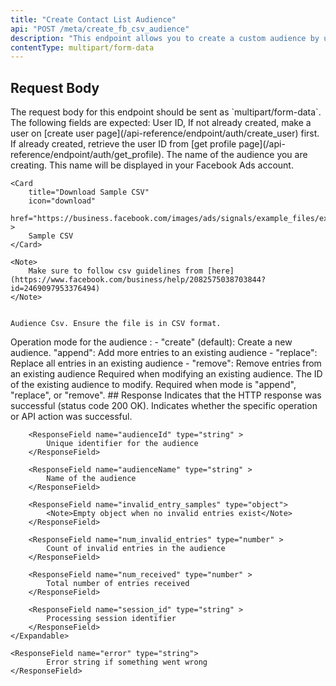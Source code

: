 ```yaml
---
title: "Create Contact List Audience"
api: "POST /meta/create_fb_csv_audience"
description: "This endpoint allows you to create a custom audience by uploading a CSV file containing user data (such as emails, phone numbers, or other identifiers). The uploaded data is processed and matched against platform records to build a targeted audience for advertising purposes."
contentType: multipart/form-data
---
```


## Request Body

<Note>
	The request body for this endpoint should be sent as `multipart/form-data`.
	The following fields are expected:
</Note>

<ParamField body="userId" type="string" required>
	User ID, If not already created, make a user on [create user
	page](/api-reference/endpoint/auth/create_user) first. If already created,
	retrieve the user ID from [get profile
	page](/api-reference/endpoint/auth/get_profile).
</ParamField>

<ParamField body="audienceName" type="string" required>
	The name of the audience you are creating. This name will be displayed in
	your Facebook Ads account.
</ParamField>
<ParamField body="csvFile" type="file" required>

    <Card
        title="Download Sample CSV"
        icon="download"
        href="https://business.facebook.com/images/ads/signals/example_files/example_value_based_audience_file.csv"
    >
        Sample CSV
    </Card>

    <Note>
        Make sure to follow csv guidelines from [here](https://www.facebook.com/business/help/2082575038703844?id=2469097953376494)
    </Note>


    Audience Csv. Ensure the file is in CSV format.

</ParamField>

<ParamField body="mode" type="string" default="create">
	Operation mode for the audience : - "create" (default): Create a new
	audience. "append": Add more entries to an existing audience - "replace":
	Replace all entries in an existing audience - "remove": Remove entries from
	an existing audience Required when modifying an existing audience.
</ParamField>

<ParamField body="audienceId" type="string">
	The ID of the existing audience to modify. Required when mode is "append",
	"replace", or "remove".
</ParamField>
## Response

<ResponseField name="success" type="boolean">
	Indicates that the HTTP response was successful (status code 200 OK).
</ResponseField>

<ResponseField name="results" type="object" >
	<Expandable title="Audience Results">
		<ResponseField name="success" type="boolean" >
			Indicates whether the specific operation or API action was successful.
		</ResponseField>

    	<ResponseField name="audienceId" type="string" >
    		Unique identifier for the audience
    	</ResponseField>

    	<ResponseField name="audienceName" type="string" >
    		Name of the audience
    	</ResponseField>

    	<ResponseField name="invalid_entry_samples" type="object">
    		<Note>Empty object when no invalid entries exist</Note>
    	</ResponseField>

    	<ResponseField name="num_invalid_entries" type="number" >
    		Count of invalid entries in the audience
    	</ResponseField>

    	<ResponseField name="num_received" type="number" >
    		Total number of entries received
    	</ResponseField>

    	<ResponseField name="session_id" type="string" >
    		Processing session identifier
    	</ResponseField>
    </Expandable>

    <ResponseField name="error" type="string">
    		Error string if something went wrong
    </ResponseField>

</ResponseField>
